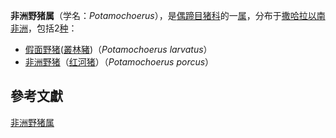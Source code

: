 {{Automatic Taxobox
| image=Southern Bush Pig.jpg
| image_width = 250px
| image_caption =[[假面野猪|假面野猪]]（''Potamochoerus larvatus''）
| taxon= Potamochoerus
| authority = [[J._E._Gray|J. E. Gray]]，1854
| subdivision_ranks=[[种|种]]
| subdivision=
*[[假面野猪|假面野猪]] ''P. larvatus''
*[[非洲野猪|非洲野猪]] ''P. porcus''
*†[[大河豬|大河豬]] ''P. magnus''
}}
'''非洲野猪属'''（学名：''Potamochoerus''），是[[偶蹄目|偶蹄目]][[猪科|猪科]]的一[[属_(生物)|属]]，分布于[[撒哈拉以南非洲|撒哈拉以南非洲]]，包括2[[物种|种]]：
*[[假面野猪|假面野猪]]([[叢林豬|叢林豬]])（''Potamochoerus larvatus''）
*[[非洲野猪|非洲野猪]]（[[红河猪|红河猪]]）（''Potamochoerus porcus''）

==參考文獻==
{{Reflist}}

{{Artiodactyla|S.}}
{{Taxonbar|from=Q632928}}

[[Category:非洲野猪属|]]


{{偶蹄目小作品}}